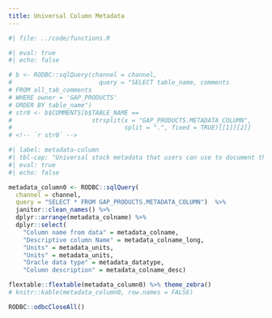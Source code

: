 ```yaml
---
title: Universal Column Metadata
---
```

  
```r
#| file: ../code/functions.R
```

```r
#| eval: true
#| echo: false

# b <- RODBC::sqlQuery(channel = channel, 
#                        query = "SELECT table_name, comments 
# FROM all_tab_comments 
# WHERE owner = 'GAP_PRODUCTS' 
# ORDER BY table_name")
# str0 <- b$COMMENTS[b$TABLE_NAME == 
#                      strsplit(x = "GAP_PRODUCTS.METADATA_COLUMN", 
#                               split = ".", fixed = TRUE)[[1]][2]]
# <!-- `r str0` -->
```


```r
#| label: metadata-column
#| tbl-cap: "Universal stock metadata that users can use to document their table columns. "
#| eval: true
#| echo: false

metadata_column0 <- RODBC::sqlQuery(
  channel = channel, 
  query = "SELECT * FROM GAP_PRODUCTS.METADATA_COLUMN")  %>%
  janitor::clean_names() %>% 
  dplyr::arrange(metadata_colname) %>%
  dplyr::select(
    "Column name from data" = metadata_colname,
    "Descriptive column Name" = metadata_colname_long,
    "Units" = metadata_units,
    "Units" = metadata_units,
    "Oracle data type" = metadata_datatype,
    "Column description" = metadata_colname_desc)

flextable::flextable(metadata_column0) %>% theme_zebra()
# knitr::kable(metadata_column0, row.names = FALSE)
```

```r
RODBC::odbcCloseAll()
```
